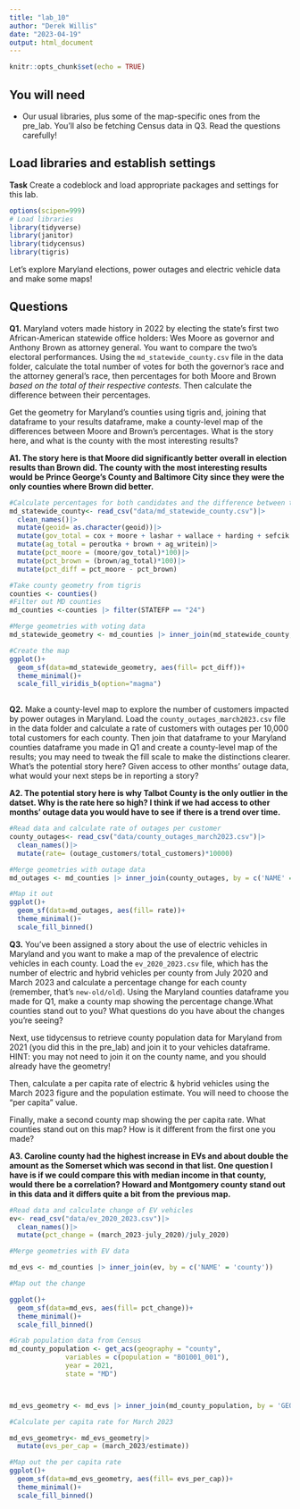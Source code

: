 ```yaml
---
title: "lab_10"
author: "Derek Willis"
date: "2023-04-19"
output: html_document
---
```


```r
knitr::opts_chunk$set(echo = TRUE)
```

## You will need

-   Our usual libraries, plus some of the map-specific ones from the pre_lab. You'll also be fetching Census data in Q3. Read the questions carefully!

## Load libraries and establish settings

**Task** Create a codeblock and load appropriate packages and settings for this lab.

```r
options(scipen=999)
# Load libraries
library(tidyverse)
library(janitor)
library(tidycensus)
library(tigris)
```

Let's explore Maryland elections, power outages and electric vehicle data and make some maps!

## Questions

**Q1.** Maryland voters made history in 2022 by electing the state's first two African-American statewide office holders: Wes Moore as governor and Anthony Brown as attorney general. You want to compare the two's electoral performances. Using the `md_statewide_county.csv` file in the data folder, calculate the total number of votes for both the governor's race and the attorney general's race, then percentages for both Moore and Brown *based on the total of their respective contests*. Then calculate the difference between their percentages.

Get the geometry for Maryland's counties using tigris and, joining that dataframe to your results dataframe, make a county-level map of the differences between Moore and Brown's percentages. What is the story here, and what is the county with the most interesting results?

**A1. The story here is that Moore did significantly better overall in election results than Brown did. The county with the most interesting results would be Prince George's County and Baltimore City since they were the only counties where Brown did better.**

```r
#Calculate percentages for both candidates and the difference between them per county
md_statewide_county<- read_csv("data/md_statewide_county.csv")|>
  clean_names()|>
  mutate(geoid= as.character(geoid))|>
  mutate(gov_total = cox + moore + lashar + wallace + harding + sefcik + gov_writein)|>
  mutate(ag_total = peroutka + brown + ag_writein)|>
  mutate(pct_moore = (moore/gov_total)*100)|>
  mutate(pct_brown = (brown/ag_total)*100)|>
  mutate(pct_diff = pct_moore - pct_brown)
```

```r
#Take county geometry from tigris
counties <- counties()
#Filter out MD counties
md_counties <-counties |> filter(STATEFP == "24")
```

```r
#Merge geometries with voting data
md_statewide_geometry <- md_counties |> inner_join(md_statewide_county, by = c('GEOID' = 'geoid'))

```

```r
#Create the map
ggplot()+
  geom_sf(data=md_statewide_geometry, aes(fill= pct_diff))+
  theme_minimal()+
  scale_fill_viridis_b(option="magma")
  

```

**Q2.** Make a county-level map to explore the number of customers impacted by power outages in Maryland. Load the `county_outages_march2023.csv` file in the data folder and calculate a rate of customers with outages per 10,000 total customers for each county. Then join that dataframe to your Maryland counties dataframe you made in Q1 and create a county-level map of the results; you may need to tweak the fill scale to make the distinctions clearer. What's the potential story here? Given access to other months' outage data, what would your next steps be in reporting a story?

**A2. The potential story here is why Talbot County is the only outlier in the datset. Why is the rate here so high? I think if we had access to other months' outage data you would have to see if there is a trend over time.**

```r
#Read data and calculate rate of outages per customer
county_outages<- read_csv("data/county_outages_march2023.csv")|>
  clean_names()|>
  mutate(rate= (outage_customers/total_customers)*10000)

```

```r
#Merge geometries with outage data
md_outages <- md_counties |> inner_join(county_outages, by = c('NAME' = 'county'))
```

```r
#Map it out
ggplot()+
  geom_sf(data=md_outages, aes(fill= rate))+
  theme_minimal()+
  scale_fill_binned()
```

**Q3.** You've been assigned a story about the use of electric vehicles in Maryland and you want to make a map of the prevalence of electric vehicles in each county. Load the `ev_2020_2023.csv` file, which has the number of electric and hybrid vehicles per county from July 2020 and March 2023 and calculate a percentage change for each county (remember, that's `new-old/old`). Using the Maryland counties dataframe you made for Q1, make a county map showing the percentage change.What counties stand out to you? What questions do you have about the changes you're seeing?

Next, use tidycensus to retrieve county population data for Maryland from 2021 (you did this in the pre_lab) and join it to your vehicles dataframe. HINT: you may not need to join it on the county name, and you should already have the geometry!

Then, calculate a per capita rate of electric & hybrid vehicles using the March 2023 figure and the population estimate. You will need to choose the "per capita" value.

Finally, make a second county map showing the per capita rate. What counties stand out on this map? How is it different from the first one you made?

**A3. Caroline county had the highest increase in EVs and about double the amount as the Somerset which was second in that list. One question I have is if we could compare this with median income in that county, would there be a correlation? Howard and Montgomery county stand out in this data and it differs quite a bit from the previous map.**

```r
#Read data and calculate change of EV vehicles
ev<- read_csv("data/ev_2020_2023.csv")|>
  clean_names()|>
  mutate(pct_change = (march_2023-july_2020)/july_2020)

```

```r
#Merge geometries with EV data

md_evs <- md_counties |> inner_join(ev, by = c('NAME' = 'county'))

```

```r
#Map out the change

ggplot()+
  geom_sf(data=md_evs, aes(fill= pct_change))+
  theme_minimal()+
  scale_fill_binned()
```

```r
#Grab population data from Census
md_county_population <- get_acs(geography = "county",
              variables = c(population = "B01001_001"),
              year = 2021,
              state = "MD")



md_evs_geometry <- md_evs |> inner_join(md_county_population, by = 'GEOID')


```

```r
#Calculate per capita rate for March 2023

md_evs_geometry<- md_evs_geometry|>
  mutate(evs_per_cap = (march_2023/estimate))

```

```r
#Map out the per capita rate
ggplot()+
  geom_sf(data=md_evs_geometry, aes(fill= evs_per_cap))+
  theme_minimal()+
  scale_fill_binned()
```
